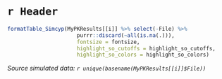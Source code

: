 # `r Header`

```r

formatTable_Simcyp(MyPKResults[[i]] %>% select(-File) %>% 
                      purrr::discard(~all(is.na(.))),
                      fontsize = fontsize,
                      highlight_so_cutoffs = highlight_so_cutoffs, 
                      highlight_so_colors = highlight_so_colors)

```

*Source simulated data: `r unique(basename(MyPKResults[[i]]$File))`*

